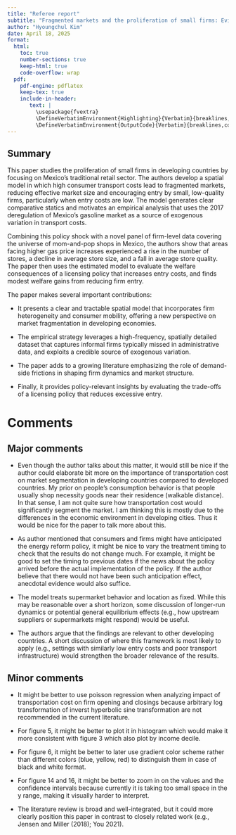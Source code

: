 ```yaml
---
title: "Referee report"
subtitle: "Fragmented markets and the proliferation of small firms: Evidence from mom-and-pop shops in Mexico (Ramos-Menichelli and Sverdlin-Lisker)"
author: "Hyoungchul Kim"
date: April 18, 2025
format: 
  html:
    toc: true
    number-sections: true
    keep-html: true
    code-overflow: wrap
  pdf:
    pdf-engine: pdflatex
    keep-tex: true
    include-in-header: 
       text: |
         \usepackage{fvextra}
         \DefineVerbatimEnvironment{Highlighting}{Verbatim}{breaklines,commandchars=\\\{\}}
         \DefineVerbatimEnvironment{OutputCode}{Verbatim}{breaklines,commandchars=\\\{\}}
---
```


## Summary

This paper studies the proliferation of small firms in developing countries by focusing on Mexico’s traditional retail sector. The authors develop a spatial model in which high consumer transport costs lead to fragmented markets, reducing effective market size and encouraging entry by small, low-quality firms, particularly when entry costs are low. The model generates clear comparative statics and motivates an empirical analysis that uses the 2017 deregulation of Mexico’s gasoline market as a source of exogenous variation in transport costs.

Combining this policy shock with a novel panel of firm-level data covering the universe of mom-and-pop shops in Mexico, the authors show that areas facing higher gas price increases experienced a rise in the number of stores, a decline in average store size, and a fall in average store quality. The paper then uses the estimated model to evaluate the welfare consequences of a licensing policy that increases entry costs, and finds modest welfare gains from reducing firm entry.

The paper makes several important contributions:

- It presents a clear and tractable spatial model that incorporates firm heterogeneity and consumer mobility, offering a new perspective on market fragmentation in developing economies.

- The empirical strategy leverages a high-frequency, spatially detailed dataset that captures informal firms typically missed in administrative data, and exploits a credible source of exogenous variation.

- The paper adds to a growing literature emphasizing the role of demand-side frictions in shaping firm dynamics and market structure.

- Finally, it provides policy-relevant insights by evaluating the trade-offs of a licensing policy that reduces excessive entry.

# Comments

## Major comments

- Even though the author talks about this matter, it would still be nice if the author could elaborate bit more on the importance of transportation cost on market segmentation in developing countries compared to developed countries. My prior on people's consumption behavior is that people usually shop necessity goods near their residence (walkable distance). In that sense, I am not quite sure how transportation cost would significantly segment the market. I am thinking this is mostly due to the differences in the economic environment in developing cities. Thus it would be nice for the paper to talk more about this.

- As author mentioned that consumers and firms might have anticipated the energy reform policy, it might be nice to vary the treatment timing to check that the results do not change much. For example, it might be good to set the timing to previous dates if the news about the policy arrived before the actual implementation of the policy. If the author believe that there would not have been such anticipation effect, anecdotal evidence would also suffice.

- The model treats supermarket behavior and location as fixed. While this may be reasonable over a short horizon, some discussion of longer-run dynamics or potential general equilibrium effects (e.g., how upstream suppliers or supermarkets might respond) would be useful.

- The authors argue that the findings are relevant to other developing countries. A short discussion of where this framework is most likely to apply (e.g., settings with similarly low entry costs and poor transport infrastructure) would strengthen the broader relevance of the results.

## Minor comments

- It might be better to use poisson regression when analyzing impact of transportation cost on firm opening and closings because arbitrary log transformation of inverst hyperbolic sine transformation are not recommended in the current literature.

- For figure 5, it might be better to plot it in histogram which would make it more consistent with figure 3 which also plot by income decile.

- For figure 6, it might be better to later use gradient color scheme rather than different colors (blue, yellow, red) to distinguish them in case of black and white format.

- For figure 14 and 16, it might be better to zoom in on the values and the confidence intervals because currently it is taking too small space in the y range, making it visually harder to interpret.

- The literature review is broad and well-integrated, but it could more clearly position this paper in contrast to closely related work (e.g., Jensen and Miller (2018); You 2021).